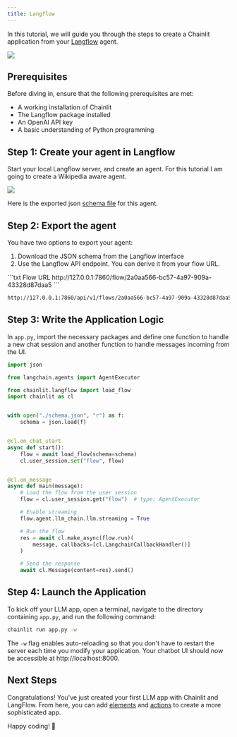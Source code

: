 ```yaml
---
title: Langflow
---
```


In this tutorial, we will guide you through the steps to create a Chainlit application from your [Langflow](https://github.com/logspace-ai/langflow) agent.

<Frame caption="Preview of the app you'll build">
  <img src="/images/langflow-example.gif" />
</Frame>

## Prerequisites

Before diving in, ensure that the following prerequisites are met:

- A working installation of Chainlit
- The Langflow package installed
- An OpenAI API key
- A basic understanding of Python programming

## Step 1: Create your agent in Langflow

Start your local Langflow server, and create an agent. For this tutorial I am going to create a Wikipedia aware agent.

<Frame caption="Langflow graph of the agent">
  <img src="/images/langflow-graph.png" />
</Frame>

Here is the exported json [schema file](https://chainlit-cloud.s3.eu-west-3.amazonaws.com/docs/langflow_schema.json) for this agent.

## Step 2: Export the agent

You have two options to export your agent:

1. Download the JSON schema from the Langflow interface
2. Use the Langflow API endpoint. You can derive it from your flow URL.

<CodeGroup>
```txt Flow URL
http://127.0.0.1:7860/flow/2a0aa566-bc57-4a97-909a-43328d87daa5
```

```txt API endpoint
http://127.0.0.1:7860/api/v1/flows/2a0aa566-bc57-4a97-909a-43328d87daa5
```

</CodeGroup>

## Step 3: Write the Application Logic

In `app.py`, import the necessary packages and define one function to handle a new chat session and another function to handle messages incoming from the UI.

```python app.py
import json

from langchain.agents import AgentExecutor

from chainlit.langflow import load_flow
import chainlit as cl


with open("./schema.json", "r") as f:
    schema = json.load(f)


@cl.on_chat_start
async def start():
    flow = await load_flow(schema=schema)
    cl.user_session.set("flow", flow)


@cl.on_message
async def main(message):
    # Load the flow from the user session
    flow = cl.user_session.get("flow")  # type: AgentExecutor

    # Enable streaming
    flow.agent.llm_chain.llm.streaming = True

    # Run the flow
    res = await cl.make_async(flow.run)(
        message, callbacks=[cl.LangchainCallbackHandler()]
    )

    # Send the response
    await cl.Message(content=res).send()

```

## Step 4: Launch the Application

To kick off your LLM app, open a terminal, navigate to the directory containing `app.py`, and run the following command:

```bash
chainlit run app.py -w
```

The `-w` flag enables auto-reloading so that you don't have to restart the server each time you modify your application. Your chatbot UI should now be accessible at http://localhost:8000.

## Next Steps

Congratulations! You've just created your first LLM app with Chainlit and LangFlow. From here, you can add [elements](/concepts/elements) and [actions](/concepts/actions) to create a more sophisticated app.

Happy coding! 🎉
